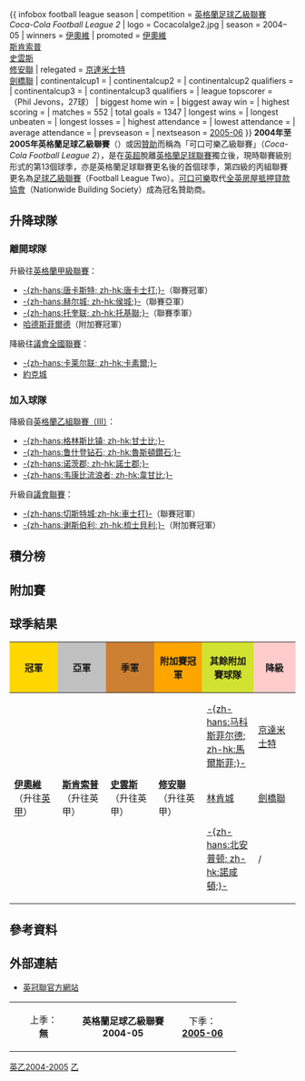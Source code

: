 {{noteta|G1=足球|G2=FAcup}}
{{ infobox football league season
| competition                = [[英格蘭足球乙級聯賽|英格蘭足球乙級聯賽]]<br />''Coca-Cola Football League 2''
| logo                       = Cocacolalge2.jpg
| season                     = 2004–05
| winners                    = [[约维尔足球俱乐部|伊奧維]]
| promoted                   = [[约维尔足球俱乐部|伊奧維]]<br />[[斯坎索普联足球俱乐部|斯肯索普]]<br />[[斯旺西城足球俱乐部|史雲斯]]<br />[[绍森德足球俱乐部|修安聯]]
| relegated                  = [[京达米士特足球俱乐部|京達米士特]]<br />[[剑桥联足球俱乐部|劍橋聯]]
| continentalcup1            = 
| continentalcup2            = 
| continentalcup2 qualifiers = 
| continentalcup3            = 
| continentalcup3 qualifiers = 
| league topscorer           = {{flagicon|ENG}} {{link-en|菲尔·杰文斯|Phil Jevons}}<br />（Phil Jevons，27球）
| biggest home win           = 
| biggest away win           = 
| highest scoring            = 
| matches                    = 552
| total goals                = 1347
| longest wins               = 
| longest unbeaten           = 
| longest losses             = 
| highest attendance         = 
| lowest attendance          = 
| average attendance         = 
| prevseason                 = 
| nextseason                 = [[2005年至2006年英格蘭足球乙級聯賽|2005-06]]
}}
'''2004年至2005年英格蘭足球乙級聯賽'''（{{lang-en|'''2004–05 Football League Two'''}}）或因[[贊助|贊助]]而稱為「可口可樂乙級聯賽」（''Coca-Cola Football League 2''），是在[[英超|英超]]脫離[[英格蘭足球聯賽|英格蘭足球聯賽]]獨立後，現時聯賽級別形式的第13個球季，亦是英格蘭足球聯賽更名後的首個球季，第四級的丙組聯賽更名為[[英格蘭足球乙級聯賽|足球乙級聯賽]]（Football League Two）。[[可口可樂|可口可樂]]取代[[全英房屋抵押貸款協會|全英房屋抵押貸款協會]]（Nationwide Building Society）成為冠名贊助商。

== 升降球隊 ==
=== 離開球隊 ===
升級往[[英格蘭足球甲級聯賽|英格蘭甲級聯賽]]：
* [[唐卡斯特流浪足球俱乐部|-{zh-hans:唐卡斯特; zh-hk:唐卡士打;}-]]（聯賽冠軍）
* [[赫尔城足球俱乐部|-{zh-hans:赫尔城; zh-hk:侯城;}-]]（聯賽亞軍）
* [[托奎联足球俱乐部|-{zh-hans:托奎联; zh-hk:托基聯;}-]]（聯賽季軍）
* [[哈德斯菲尔德足球俱乐部|哈德斯菲爾德]]（附加賽冠軍）

降級往[[英格蘭足球議會全國聯賽|議會全國聯賽]]：
* [[卡莱尔联足球俱乐部|-{zh-hans:卡莱尔联; zh-hk:卡素爾;}-]]
* [[約克城足球會|約克城]]

=== 加入球隊 ===
降級自[[英格蘭足球聯賽|英格蘭乙組聯賽（III）]]：
* [[格林斯比镇足球俱乐部|-{zh-hans:格林斯比镇; zh-hk:甘士比;}-]]
* [[鲁什登钻石足球俱乐部|-{zh-hans:鲁什登钻石; zh-hk:魯斯頓鑽石;}-]]
* [[諾士郡足球會|-{zh-hans:诺茨郡; zh-hk:諾士郡;}-]]
* [[韦康比流浪者足球俱乐部|-{zh-hans:韦康比流浪者; zh-hk:韋甘比;}-]]

升級自[[英格蘭足球議會全國聯賽|議會聯賽]]：
* [[切斯特城足球俱乐部|-{zh-hans:切斯特城;zh-hk:車士打}-]]（聯賽冠軍）
* [[谢斯伯利足球俱乐部|-{zh-hans:谢斯伯利; zh-hk:梳士貝利;}-]]（附加賽冠軍）

==積分榜==
{{Fb_cl_header}}
{{Fb cl team |p=1 |t=Yeovil Town              |w=25 |d=8  |l=13 |gf=90|ga=65|bc=#ACE1AF|champion=y|promoted=y}}
{{Fb cl2 qr |rows=3 |promotion=y |s=2005–06 |c=League One}}
{{Fb cl team |p=2 |t=Scunthorpe United        |w=22 |d=14 |l=10 |gf=69|ga=42|bc=#ACE1AF|promoted=y}}
{{Fb cl team |p=3 |t=Swansea City             |w=24 |d=8  |l=14 |gf=62|ga=43|bc=#ACE1AF|promoted=y}}
{{Fb cl team |p=4 |t=Southend United          |w=22 |d=12 |l=12 |gf=65|ga=46|bc=#D0F0C0|promoted=y}}
{{Fb cl2 qr |rows=4 |qualification=y |s=2004–05 |c=League Two Playoffs}}
{{Fb cl team |p=5 |t=Macclesfield             |w=22 |d=9  |l=15 |gf=60|ga=49|bc=#D0F0C0}}
{{Fb cl team |p=6 |t=Lincoln City             |w=20 |d=12 |l=14 |gf=64|ga=47|bc=#D0F0C0}}
{{Fb cl team |p=7 |t=Northampton Town         |w=20 |d=12 |l=14 |gf=62|ga=51|bc=#D0F0C0}}
{{Fb cl team |p=8 |t=Darlington               |w=20 |d=12 |l=14 |gf=57|ga=49}}
{{Fb cl team |p=9 |t=Rochdale                 |w=16 |d=18 |l=12 |gf=54|ga=48}}
{{Fb cl team |p=10|t=Wycombe Wanderers        |w=17 |d=14 |l=15 |gf=58|ga=52}}
{{Fb cl team |p=11|t=Leyton Orient            |w=16 |d=15 |l=15 |gf=65|ga=67}}
{{Fb cl team |p=12|t=Bristol Rovers           |w=13 |d=21 |l=12 |gf=60|ga=57}}
{{Fb cl team |p=13|t=Mansfield Town           |w=15 |d=15 |l=16 |gf=56|ga=56}}
{{Fb cl team |p=14|t=Cheltenham Town          |w=16 |d=12 |l=18 |gf=51|ga=54}}
{{Fb cl team |p=15|t=Oxford United            |w=16 |d=11 |l=19 |gf=50|ga=63}}
{{Fb cl team |p=16|t=Boston United            |w=14 |d=16 |l=16 |gf=62|ga=58}}
{{Fb cl team |p=17|t=Bury                     |w=14 |d=16 |l=16 |gf=54|ga=54}}
{{Fb cl team |p=18|t=Grimsby Town             |w=14 |d=16 |l=16 |gf=51|ga=52}}
{{Fb cl team |p=19|t=Notts County             |w=13 |d=13 |l=20 |gf=46|ga=62}}
{{Fb cl team |p=20|t=Chester                  |w=12 |d=16 |l=18 |gf=43|ga=69}}
{{Fb cl team |p=21|t=Shrewsbury Town          |w=11 |d=16 |l=19 |gf=48|ga=53}}
{{Fb cl team |p=22|t=Rushden & Diamonds       |w=10 |d=14 |l=22 |gf=42|ga=63}}
{{Fb cl team |p=23|t=Kidderminster            |w=10 |d=8  |l=28 |gf=39|ga=85|bc=#FFCCCC|relegated=y}}
{{Fb cl2 qr |relegation=y |rows=2 |s=2005–06 |c=Conference National}}
{{Fb cl team |p=24|t=Cambridge United         |w=8  |d=16 |l=22 |gf=39|ga=62|bc=#FFCCCC|relegated=y|dp=10 |pn=‡}}
{{Fb_cl_footer |u=15 September 2009 |s=[http://www.football-league.co.uk/page/DivisionalLeagueTable/0,,10794~200426,00.html 英格蘭足球聯賽]|nt=<sup>‡</sup> [[剑桥联足球俱乐部|劍橋聯]]因被財務接管而扣10分<ref>{{cite news
| language = en
| title = Cambridge United file for administration
| url = http://www.bbc.co.uk/cambridgeshire/content/articles/2005/04/29/cambridge_united_administration_feature.shtml
| publisher = ''[[BBC_Sport|BBC Sport]]''
| accessdate = 2009-09-18
| archive-date = 2018-11-04
| archive-url = https://web.archive.org/web/20181104082859/http://www.bbc.co.uk/cambridgeshire/content/articles/2005/04/29/cambridge_united_administration_feature.shtml
| dead-url = no
}}</ref>。}}

==附加賽==
{{ConfPlayoff | RD1=準決賽
| RD2=決賽
| RD1-seed1=7
| RD1-team1=[[北安普顿足球俱乐部|諾咸頓]]
| RD1-score1-1=0
| RD1-score1-2=0
| RD1-score1-A=0
| RD1-seed2=4
| RD1-team2='''[[绍森德足球俱乐部|修安聯]]'''
| RD1-score2-1=0
| RD1-score2-2=1
| RD1-score2-A='''1
| RD1-seed3=6
| RD1-team3='''[[林肯城足球俱乐部|林肯城]]'''
| RD1-score3-1=1
| RD1-score3-2=1
| RD1-score3-A='''2
| RD1-seed4=5
| RD1-team4=[[马科斯菲尔德足球俱乐部|馬爾斯菲]]
| RD1-score4-1=0
| RD1-score4-2=1
| RD1-score4-A=1
| RD2-seed1=4
| RD2-team1='''[[绍森德足球俱乐部|修安聯]]'''
| RD2-score1='''2'''
| RD2-seed2=6
| RD2-team2=[[林肯城足球俱乐部|林肯城]]
| RD2-score2=0
}}

== 球季結果 ==
{| class="wikitable" style="text-align:center"
!style="background:gold;" width=150| 冠軍
!style="background:silver;" width=150| 亞軍
!style="background:#CD7F32;" width=150| 季軍
!style="background:orange;" width=150| 附加賽冠軍
!style="background:#D1E231;" width=150| 其餘附加賽球隊
!style="background:#FFCCCC;" width=150| 降級
|-
| rowspan=3|'''[[约维尔足球俱乐部|伊奧維]]'''<br />（升往[[英甲|英甲]]）
| rowspan=3|'''[[斯坎索普联足球俱乐部|斯肯索普]]'''<br />（升往英甲）
| rowspan=3|'''[[斯旺西城足球俱乐部|史雲斯]]'''<br />（升往英甲）
| rowspan=3|'''[[绍森德足球俱乐部|修安聯]]'''<br />（升往英甲）
| [[马科斯菲尔德足球俱乐部|-{zh-hans:马科斯菲尔德; zh-hk:馬爾斯菲;}-]]
| [[京达米士特足球俱乐部|京達米士特]]
|-
| [[林肯城足球俱乐部|林肯城]]
| [[剑桥联足球俱乐部|劍橋聯]]
|-
| [[北安普顿足球俱乐部|-{zh-hans:北安普顿; zh-hk:諾咸頓;}-]]
| /
|}

== 參考資料 ==
{{reflist}}

== 外部連結 ==
*[https://web.archive.org/web/20080724083257/http://www.football-league.premiumtv.co.uk/page/ChampionshipHome/ 英冠聯官方網站]

{|border="2" align="center"
|width="30%" align="center"|上季：<br />'''無'''<br />
|width="40%" align="center"|'''英格蘭足球乙級聯賽'''<br />'''2004-05'''<br />
|width="30%" align="center"|下季：<br />'''[[2005年至2006年英格蘭足球乙級聯賽|2005-06]]'''<br />
|}

{{英格蘭足球乙級聯賽_(2004-05)}}
{{英格蘭足球乙級聯賽賽季}}

[[Category:2004年至2005年本土足球聯賽|英乙2004-2005]]
[[Category:英格蘭足球聯賽|乙]]